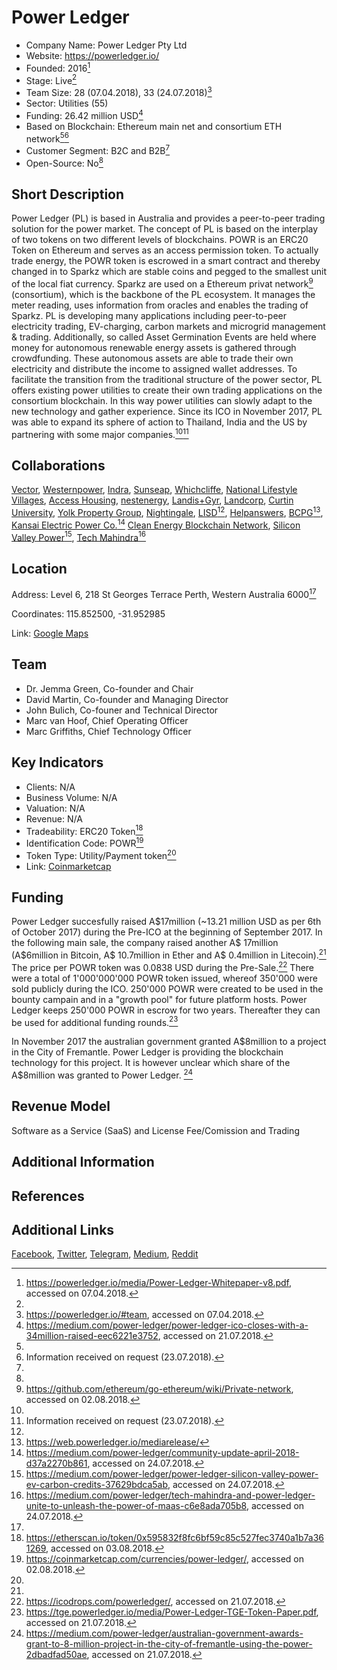 = Power Ledger =

*Company Name: Power Ledger Pty Ltd
*Website: https://powerledger.io/
*Founded: 2016<ref name="Whitepaper">https://powerledger.io/media/Power-Ledger-Whitepaper-v8.pdf, accessed on 07.04.2018.</ref>
*Stage: Live<ref name="Whitepaper"/>
*Team Size: 28 (07.04.2018), 33 (24.07.2018)<ref name="Website">https://powerledger.io/#team, accessed on 07.04.2018.</ref>
*Sector: Utilities (55)
*Funding: 26.42 million USD<ref name="Medium1">https://medium.com/power-ledger/power-ledger-ico-closes-with-a-34million-raised-eec6221e3752, accessed on 21.07.2018.</ref>
*Based on Blockchain: Ethereum main net and consortium ETH network<ref name="Whitepaper"/><ref name="contact">Information received on request (23.07.2018).</ref>
*Customer Segment: B2C and B2B<ref name="Whitepaper"/>
*Open-Source: No<ref name="Whitepaper"/>

==Short Description==
Power Ledger (PL) is based in Australia and provides a peer-to-peer trading solution for the power market. The concept of PL is based on the interplay of two tokens on two different levels of blockchains. POWR is an ERC20 Token on Ethereum and serves as an access permission token. To actually trade energy, the POWR token is escrowed in a smart contract and thereby changed in to Sparkz which are stable coins and pegged to the smallest unit of the local fiat currency. Sparkz are used on a Ethereum privat network<ref>https://github.com/ethereum/go-ethereum/wiki/Private-network, accessed on 02.08.2018.</ref> (consortium), which is the backbone of the PL ecosystem. It manages the meter reading, uses information from oracles and enables the trading of Sparkz. PL is developing many applications including peer-to-peer electricity trading, EV-charging, carbon markets and microgrid management & trading. Additionally, so called Asset Germination Events are held where money for autonomous renewable energy assets is gathered through crowdfunding. These autonomous assets are able to trade their own electricity and distribute the income to assigned wallet addresses. To facilitate the transition from the traditional structure of the power sector, PL offers existing power utilities to create their own trading applications on the consortium blockchain. In this way power utilities can slowly adapt to the new technology and gather experience. Since its ICO in November 2017, PL was able to expand its sphere of action to Thailand, India and the US by partnering with some major companies.<ref name="Whitepaper"/><ref>Information received on request (23.07.2018).</ref>

==Collaborations==
[http://www.vectorenergy.com.au/ Vector], [https://westernpower.com.au/ Westernpower], [https://www.indracompany.com/en/pais/australia Indra], [http://www.sunseap.com/ Sunseap], [https://www.ecovillage.net.au/ Whichcliffe], [https://www.nlv.com.au/ National Lifestyle Villages], [https://www.accesshousing.org.au/ Access Housing], [http://nestenergy.com.au/index.html nestenergy], [https://www.landisgyr.com/ Landis+Gyr], [https://www.landcorp.com.au/Residential/White-Gum-Valley/ Landcorp],  [http://www.curtin.edu.au/ Curtin University], [http://www.yolkpropertygroup.com.au/ Yolk Property Group], [http://nightingalehousing.org/ Nightingale], [http://www.eurisd.org/ LISD]<ref name="Website"/>, [http://helpanswers.org/ Helpanswers], [http://www.bcpggroup.com/en BCPG]<ref>https://web.powerledger.io/mediarelease/</ref>, [http://www.kepco.co.jp/english/ Kansai Electric Power Co.]<ref>https://medium.com/power-ledger/community-update-april-2018-d37a2270b861, accessed on 24.07.2018.</ref> [https://solara.io/ Clean Energy Blockchain Network], [http://www.siliconvalleypower.com/ Silicon Valley Power]<ref>https://medium.com/power-ledger/power-ledger-silicon-valley-power-ev-carbon-credits-37629bdca5ab, accessed on 24.07.2018.</ref>, [https://www.techmahindra.com/DAVID.html Tech Mahindra]<ref>https://medium.com/power-ledger/tech-mahindra-and-power-ledger-unite-to-unleash-the-power-of-maas-c6e8ada705b8, accessed on 24.07.2018.</ref>

==Location==

Address: Level 6, 218 St Georges Terrace Perth, Western Australia 6000<ref name="Website"/>

Coordinates: 115.852500, -31.952985

Link: [https://www.google.com/maps/place/Power+Ledger/@-31.9530099,115.8519621,19z/data=!3m1!4b1!4m5!3m4!1s0x2a32bad4b5dcf0f5:0x3b62ca6bb70b336a!8m2!3d-31.953011!4d115.8525093 Google Maps]


==Team==
*Dr. Jemma Green, Co-founder and Chair
*David Martin, Co-founder and Managing Director
*John Bulich, Co-founer and Technical Director
*Marc van Hoof, Chief Operating Officer
*Marc Griffiths, Chief Technology Officer


==Key Indicators==

*Clients: N/A
*Business Volume: N/A
*Valuation: N/A
*Revenue: N/A
*Tradeability: ERC20 Token<ref>https://etherscan.io/token/0x595832f8fc6bf59c85c527fec3740a1b7a361269, accessed on 03.08.2018.</ref>
*Identification Code: POWR<ref>https://coinmarketcap.com/currencies/power-ledger/, accessed on 02.08.2018.</ref>
*Token Type: Utility/Payment token<ref name="Whitepaper"/>
*Link: [https://coinmarketcap.com/currencies/power-ledger/ Coinmarketcap]


==Funding==
Power Ledger succesfully raised A$17million (~13.21 million USD as per 6th of October 2017) during the Pre-ICO at the beginning of September 2017. 
In the following main sale, the company raised another A$ 17million 
(A$6million in Bitcoin, A$ 10.7million in Ether and A$ 0.4million in Litecoin).<ref name="Medium1"/> 
The price per POWR token was 0.0838 USD during the Pre-Sale.<ref name="ICOdrop">https://icodrops.com/powerledger/, accessed on 21.07.2018.</ref> 
There were a total of 1'000'000'000 POWR token issued, whereof 350'000 were sold publicly during the ICO. 250'000 POWR were created to be used in the bounty campain and in a "growth pool" for future platform hosts. Power Ledger keeps 250'000 POWR in escrow for two years. Thereafter they can be used for additional funding rounds.<ref>https://tge.powerledger.io/media/Power-Ledger-TGE-Token-Paper.pdf, accessed on 21.07.2018.</ref>

In November 2017 the australian government granted A$8million to a project in the City of Fremantle. Power Ledger is providing 
the blockchain technology for this project. It is however unclear which share of the A$8million was granted to Power Ledger.
<ref>https://medium.com/power-ledger/australian-government-awards-grant-to-8-million-project-in-the-city-of-fremantle-using-the-power-2dbadfad50ae, accessed on 21.07.2018.</ref>

==Revenue Model==
Software as a Service (SaaS) and License Fee/Comission and Trading

==Additional Information==

==References==
<references/>

==Additional Links==
[https://www.facebook.com/powerledger Facebook], [https://twitter.com/powerledger_io?lang=de Twitter], [https://t.me/joinchat/Gop-90DIMiPF7N_EtvFzjA Telegram], [https://medium.com/power-ledger Medium], [https://www.reddit.com/r/PowerLedger/ Reddit]
